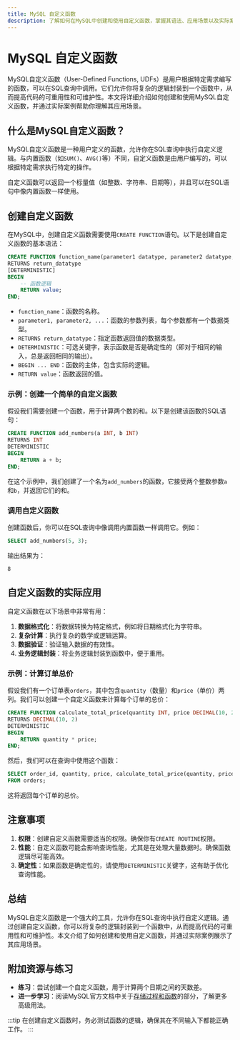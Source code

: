```yaml
---
title: MySQL 自定义函数
description: 了解如何在MySQL中创建和使用自定义函数，掌握其语法、应用场景以及实际案例。
---
```


# MySQL 自定义函数

MySQL自定义函数（User-Defined Functions, UDFs）是用户根据特定需求编写的函数，可以在SQL查询中调用。它们允许你将复杂的逻辑封装到一个函数中，从而提高代码的可重用性和可维护性。本文将详细介绍如何创建和使用MySQL自定义函数，并通过实际案例帮助你理解其应用场景。

## 什么是MySQL自定义函数？

MySQL自定义函数是一种用户定义的函数，允许你在SQL查询中执行自定义逻辑。与内置函数（如`SUM()`、`AVG()`等）不同，自定义函数是由用户编写的，可以根据特定需求执行特定的操作。

自定义函数可以返回一个标量值（如整数、字符串、日期等），并且可以在SQL语句中像内置函数一样使用。

## 创建自定义函数

在MySQL中，创建自定义函数需要使用`CREATE FUNCTION`语句。以下是创建自定义函数的基本语法：

```sql
CREATE FUNCTION function_name(parameter1 datatype, parameter2 datatype, ...)
RETURNS return_datatype
[DETERMINISTIC]
BEGIN
    -- 函数逻辑
    RETURN value;
END;
```

- `function_name`：函数的名称。
- `parameter1, parameter2, ...`：函数的参数列表，每个参数都有一个数据类型。
- `RETURNS return_datatype`：指定函数返回值的数据类型。
- `DETERMINISTIC`：可选关键字，表示函数是否是确定性的（即对于相同的输入，总是返回相同的输出）。
- `BEGIN ... END`：函数的主体，包含实际的逻辑。
- `RETURN value`：函数返回的值。

### 示例：创建一个简单的自定义函数

假设我们需要创建一个函数，用于计算两个数的和。以下是创建该函数的SQL语句：

```sql
CREATE FUNCTION add_numbers(a INT, b INT)
RETURNS INT
DETERMINISTIC
BEGIN
    RETURN a + b;
END;
```

在这个示例中，我们创建了一个名为`add_numbers`的函数，它接受两个整数参数`a`和`b`，并返回它们的和。

### 调用自定义函数

创建函数后，你可以在SQL查询中像调用内置函数一样调用它。例如：

```sql
SELECT add_numbers(5, 3);
```

输出结果为：

```
8
```

## 自定义函数的实际应用

自定义函数在以下场景中非常有用：

1. **数据格式化**：将数据转换为特定格式，例如将日期格式化为字符串。
2. **复杂计算**：执行复杂的数学或逻辑运算。
3. **数据验证**：验证输入数据的有效性。
4. **业务逻辑封装**：将业务逻辑封装到函数中，便于重用。

### 示例：计算订单总价

假设我们有一个订单表`orders`，其中包含`quantity`（数量）和`price`（单价）两列。我们可以创建一个自定义函数来计算每个订单的总价：

```sql
CREATE FUNCTION calculate_total_price(quantity INT, price DECIMAL(10, 2))
RETURNS DECIMAL(10, 2)
DETERMINISTIC
BEGIN
    RETURN quantity * price;
END;
```

然后，我们可以在查询中使用这个函数：

```sql
SELECT order_id, quantity, price, calculate_total_price(quantity, price) AS total_price
FROM orders;
```

这将返回每个订单的总价。

## 注意事项

1. **权限**：创建自定义函数需要适当的权限。确保你有`CREATE ROUTINE`权限。
2. **性能**：自定义函数可能会影响查询性能，尤其是在处理大量数据时。确保函数逻辑尽可能高效。
3. **确定性**：如果函数是确定性的，请使用`DETERMINISTIC`关键字，这有助于优化查询性能。

## 总结

MySQL自定义函数是一个强大的工具，允许你在SQL查询中执行自定义逻辑。通过创建自定义函数，你可以将复杂的逻辑封装到一个函数中，从而提高代码的可重用性和可维护性。本文介绍了如何创建和使用自定义函数，并通过实际案例展示了其应用场景。

## 附加资源与练习

- **练习**：尝试创建一个自定义函数，用于计算两个日期之间的天数差。
- **进一步学习**：阅读MySQL官方文档中关于[存储过程和函数](https://dev.mysql.com/doc/refman/8.0/en/stored-programs-views.html)的部分，了解更多高级用法。

:::tip
在创建自定义函数时，务必测试函数的逻辑，确保其在不同输入下都能正确工作。
:::